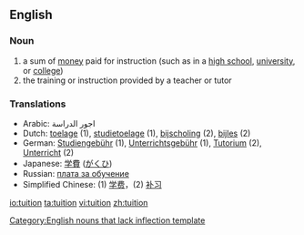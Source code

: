 ==English==
{{wikipedia}}
===Noun===
{{en-noun}}
# a sum of [[money]] paid for instruction (such as in a [[high school]], [[university]], or [[college]])
# the training or instruction provided by a teacher or tutor

===Translations===
*Arabic: اجور الدراسة
*Dutch: [[toelage]] {{f}} (1), [[studietoelage]] {{f}} (1), [[bijscholing]] {{f}} (2), [[bijles]] {{f}} (2)
*German: [[Studiengebühr]] {{f}} (1), [[Unterrichtsgebühr]] {{f}} (1), [[Tutorium]] {{n}} (2), [[Unterricht]] {{m}} (2)
*Japanese: [[学費]] ([[がくひ]])
*Russian: [[плата за обучение]]
*Simplified Chinese: (1) [[学费]]，(2) [[补习]]

[[Category:English nouns that lack inflection template]]

[[io:tuition]]
[[ta:tuition]]
[[vi:tuition]]
[[zh:tuition]]